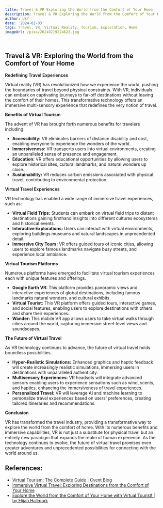 ```yaml
---
title: Travel & VR Exploring the World from the Comfort of Your Home
description: Travel & VR Exploring the World from the Comfort of Your Home
author: Usf
date: '2024-02-03'
tags: Travel, VR, Virtual Reality, Tourism, Exploration, Home
imageUrl: /pixa/20240219224622.jpg

---
```

## Travel & VR: Exploring the World from the Comfort of Your Home

**Redefining Travel  Experiences**

Virtual reality (VR)  has revolutionized how we experience the world, pushing the boundaries  of travel beyond physical constraints. With VR, individuals can embark on  captivating journeys to far-off  destinations without leaving  the comfort of their homes. This transformative technology offers an  immersive multi-sensory experience that redefines  the very notion of travel.

**Benefits of Virtual Tourism**

The advent of VR has  brought forth numerous benefits  for  travelers including:

* **Accessibility:** VR  eliminates barriers of distance disability and cost, enabling  everyone to experience the wonders of  the world.
* **Immersiveness:** VR transports users into  virtual environments, creating an unparalleled sense of presence and engagement.
* **Education:** VR offers educational opportunities by allowing users to explore historical sites,  cultural landmarks, and natural wonders up close.
* **Sustainability:** VR reduces carbon emissions associated with physical travel, contributing to environmental protection.

**Virtual Travel Experiences**

VR  technology has enabled a wide range of immersive travel experiences, such as:

* **Virtual Field Trips:** Students can embark on virtual  field trips to distant destinations gaining  firsthand insights into different cultures ecosystems and  historical events.
*  **Interactive Explorations:** Users  can interact with virtual environments, exploring buildings museums and natural landscapes in unprecedented detail.
* **Immersive City Tours:** VR offers guided tours of iconic cities, allowing users to explore famous  landmarks navigate busy streets, and experience local ambiance.

**Virtual  Tourism Platforms**

Numerous platforms have  emerged to facilitate virtual tourism experiences each with unique features and offerings.

* **Google Earth  VR:** This  platform provides panoramic views and interactive  experiences of global destinations, including famous landmarks natural wonders, and cultural exhibits.
*  **Virtual Tourist:** This VR platform  offers guided tours, interactive games, and social features, enabling  users to explore  destinations with others and share their experiences.
* **Wander:** This mobile VR app allows users to take virtual  walks through cities around the world, capturing immersive street-level views and soundscapes.

**The Future of Virtual Travel**

As VR technology continues to advance, the future of virtual travel holds boundless possibilities.

* **Hyper-Realistic Simulations:** Enhanced graphics and  haptic feedback will  create increasingly realistic simulations, immersing users in destinations with unparalleled authenticity.
* **Multisensory Experiences:** VR headsets will integrate advanced  sensors enabling users to experience sensations such as wind, scents, and haptics, enhancing the immersiveness  of travel experiences.
* **Personalized Travel:** VR will leverage AI and machine learning to personalize travel experiences based on users' preferences,  creating  tailored  itineraries and recommendations.

**Conclusion**

VR has transformed the  travel industry, providing a transformative way  to  explore the world  from the comfort of home. With its numerous benefits and immersive capabilities, VR is not just a substitute for physical travel but an entirely new paradigm that expands the realm of human experience. As the technology continues to evolve, the future of virtual travel promises even greater adventures and unprecedented possibilities for connecting with the world around  us.

## References:
- [Virtual Tourism: The Complete Guide | Cvent Blog](https://www.cvent.com/en/blog/hospitality/virtual-tourism)
- [Immersive Virtual Travel: Exploring Destinations from the Comfort of Your Home](https://www.technology-innovators.com/immersive-virtual-travel-exploring-destinations-from-the-comfort-of-your-home/)
- [Explore the World from the Comfort of Your Home with Virtual Tourist! | by Elijah Hallmark](https://medium.com/@elijahndibe/in-a-world-where-travel-restrictions-and-global-challenges-have-impacted-traditional-tourism-47cafcaf6914)
